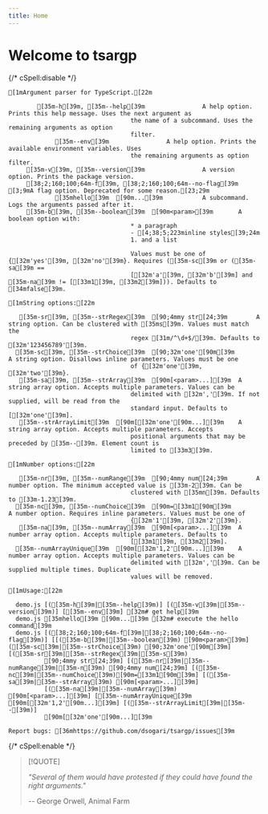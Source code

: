 ```yaml
---
title: Home
---
```


# Welcome to tsargp

{/* cSpell:disable */}

```ansi
[1mArgument parser for TypeScript.[22m

        [35m-h[39m, [35m--help[39m                A help option. Prints this help message. Uses the next argument as
                                  the name of a subcommand. Uses the remaining arguments as option
                                  filter.
             [35m--env[39m                A help option. Prints the available environment variables. Uses
                                  the remaining arguments as option filter.
     [35m-v[39m, [35m--version[39m                A version option. Prints the package version.
     [38;2;160;100;64m-f[39m, [38;2;160;100;64m--no-flag[39m                [3;9mA flag option. Deprecated for some reason.[23;29m
             [35mhello[39m  [90m...[39m           A subcommand. Logs the arguments passed after it.
     [35m-b[39m, [35m--boolean[39m  [90m<param>[39m       A boolean option with:
                                  * a paragraph
                                  - [4;38;5;223minline styles[39;24m
                                  1. and a list

                                  Values must be one of {[32m'yes'[39m, [32m'no'[39m}. Requires ([35m-sc[39m or ([35m-sa[39m ==
                                  [[32m'a'[39m, [32m'b'[39m] and [35m-na[39m != [[33m1[39m, [33m2[39m])). Defaults to [34mfalse[39m.

[1mString options:[22m

   [35m-sr[39m, [35m--strRegex[39m  [90;4mmy str[24;39m        A string option. Can be clustered with [35ms[39m. Values must match the
                                  regex [31m/^\d+$/[39m. Defaults to [32m'123456789'[39m.
  [35m-sc[39m, [35m--strChoice[39m  [90;32m'one'[90m[39m         A string option. Disallows inline parameters. Values must be one
                                  of {[32m'one'[39m, [32m'two'[39m}.
   [35m-sa[39m, [35m--strArray[39m  [90m[<param>...][39m  A string array option. Accepts multiple parameters. Values can be
                                  delimited with [32m','[39m. If not supplied, will be read from the
                                  standard input. Defaults to [[32m'one'[39m].
   [35m--strArrayLimit[39m  [90m[[32m'one'[90m...][39m    A string array option. Accepts multiple parameters. Accepts
                                  positional arguments that may be preceded by [35m--[39m. Element count is
                                  limited to [33m3[39m.

[1mNumber options:[22m

   [35m-nr[39m, [35m--numRange[39m  [90;4mmy num[24;39m        A number option. The minimum accepted value is [33m-2[39m. Can be
                                  clustered with [35mn[39m. Defaults to [33m-1.23[39m.
  [35m-nc[39m, [35m--numChoice[39m  [90m=[33m1[90m[39m            A number option. Requires inline parameters. Values must be one of
                                  {[32m'1'[39m, [32m'2'[39m}.
   [35m-na[39m, [35m--numArray[39m  [90m[<param>...][39m  A number array option. Accepts multiple parameters. Defaults to
                                  [[33m1[39m, [33m2[39m].
  [35m--numArrayUnique[39m  [90m[[32m'1,2'[90m...][39m    A number array option. Accepts multiple parameters. Values can be
                                  delimited with [32m','[39m. Can be supplied multiple times. Duplicate
                                  values will be removed.

[1mUsage:[22m

  demo.js [([35m-h[39m|[35m--help[39m)] [([35m-v[39m|[35m--version[39m)] [[35m--env[39m] [32m# get help[39m
  demo.js [35mhello[39m [90m...[39m [32m# execute the hello command[39m
  demo.js [([38;2;160;100;64m-f[39m|[38;2;160;100;64m--no-flag[39m)] [[([35m-b[39m|[35m--boolean[39m) [90m<param>[39m] ([35m-sc[39m|[35m--strChoice[39m) [90;32m'one'[90m[39m] [([35m-sr[39m|[35m--strRegex[39m|[35m-s[39m)
          [90;4mmy str[24;39m] [([35m-nr[39m|[35m--numRange[39m|[35m-n[39m) [90;4mmy num[24;39m] [([35m-nc[39m|[35m--numChoice[39m)[90m=[33m1[90m[39m] [([35m-sa[39m|[35m--strArray[39m) [90m[<param>...][39m]
          [([35m-na[39m|[35m--numArray[39m) [90m[<param>...][39m] [[35m--numArrayUnique[39m [90m[[32m'1,2'[90m...][39m] [([35m--strArrayLimit[39m|[35m--[39m)]
          [90m[[32m'one'[90m...][39m

Report bugs: [36mhttps://github.com/dsogari/tsargp/issues[39m
```

{/* cSpell:enable */}

> [!QUOTE]
>
> _"Several of them would have protested if they could have found the right arguments."_
>
> -- George Orwell, Animal Farm
